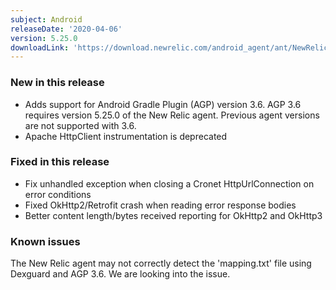 ```yaml
---
subject: Android
releaseDate: '2020-04-06'
version: 5.25.0
downloadLink: 'https://download.newrelic.com/android_agent/ant/NewRelic_Android_Agent_5.25.0.zip'
---
```


### New in this release

* Adds support for Android Gradle Plugin (AGP) version 3.6. AGP 3.6 requires version 5.25.0 of the New Relic agent. Previous agent versions are not supported with 3.6.
* Apache HttpClient instrumentation is deprecated

### Fixed in this release

* Fix unhandled exception when closing a Cronet HttpUrlConnection on error conditions
* Fixed OkHttp2/Retrofit crash when reading error response bodies
* Better content length/bytes received reporting for OkHttp2 and OkHttp3

### Known issues

The New Relic agent may not correctly detect the 'mapping.txt' file using Dexguard and AGP 3.6. We are looking into the issue.
